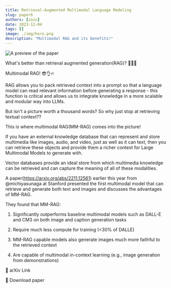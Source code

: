 ```yaml
---
title: Retrieval-Augmented Multimodal Language Modeling
slug: paper6
authors: [zain]
date: 2023-12-04
tags: []
image: ./img/hero.png
description: "Multimodal RAG and its benefits!"
---
```

![A preview of the paper](./img/hero.png)

<!-- truncate -->


What's better than retrieval augmented generation(RAG)? 🥁🥁🥁 

Multimodal RAG! 😎👌🔥

RAG allows you to pack retrieved context into a prompt so that a language model can read relevant information before generating a response - this function is critical and allows us to integrate knowledge in a more scalable and modular way into LLMs. 

But isn't a picture worth a thousand words? So why just stop at retrieving textual context??

This is where multimodal RAG(MM-RAG) comes into the picture!

If you have an external knowledge database that can represent and store multimedia like images, audio, and video, just as well as it can text, then you can retrieve these objects and provide them a richer context for Large Multimodal Models to generate with. 

Vector databases provide an ideal store from which multimedia knowledge can be retrieved and can capture the meaning of all of these modalities. 

A paper(https://arxiv.org/abs/2211.12561) earlier this year from @michiyasunaga at Stanford presented the first multimodal model that can retrieve and generate both text and images and discusses the advantages of MM-RAG.

They found that MM-RAG:

1. Significantly outperforms baseline multimodal models such as DALL-E and CM3 on both image and caption generation tasks

2. Require much less compute for training (&lt;30% of DALLE)

3. MM-RAG capable models also generate images much more faithful to the retrieved context

4. Are capable of multimodal in-context learning (e.g., image generation from demonstrations)

<p>
  <DownloadButton link='https://arxiv.org/abs/2211.12561'>🔗 arXiv Link</DownloadButton>
</p>
<p>
  <DownloadButton link='https://arxiv.org/pdf/2211.12561'>📜 Download paper</DownloadButton>
</p>

<!-- We could create a specific template for Paper Review's -->

<WhatNext />
